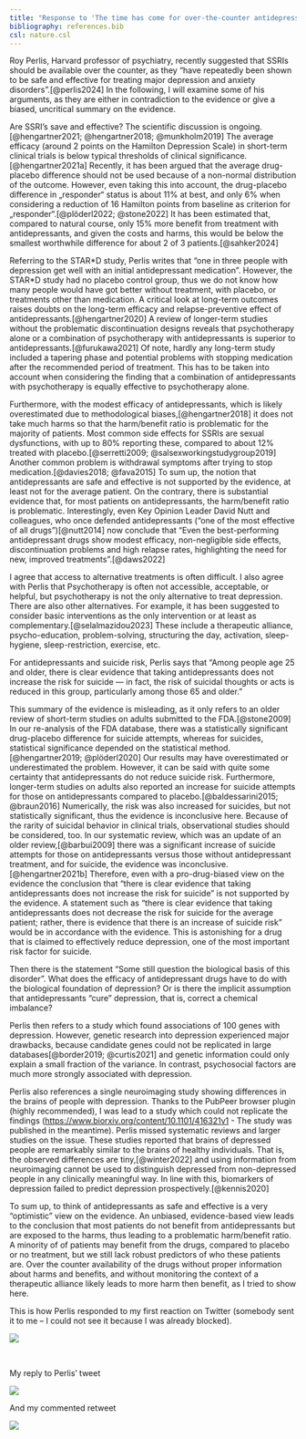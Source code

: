 ```yaml
---
title: "Response to 'The time has come for over-the-counter antidepressants' by Roy Perlis"
bibliography: references.bib
csl: nature.csl
---
```


Roy Perlis, Harvard professor of psychiatry, recently suggested that SSRIs should be available over the counter, as they “have repeatedly been shown to be safe and effective for treating major depression and anxiety disorders”.[@perlis2024] In the following, I will examine some of his arguments, as they are either in contradiction to the evidence or give a biased, uncritical summary on the evidence.

Are SSRI’s save and effective? The scientific discussion is ongoing.[@hengartner2021; @hengartner2018; @munkholm2019] The average efficacy (around 2 points on the Hamilton Depression Scale) in short-term clinical trials is below typical thresholds of clinical significance.[@hengartner2021a] Recently, it has been argued that the average drug-placebo difference should not be used because of a non-normal distribution of the outcome. However, even taking this into account, the drug-placebo difference in „responder“ status is about 11% at best, and only 6% when considering a reduction of 16 Hamilton points from baseline as criterion for „responder“.[@plöderl2022; @stone2022] It has been estimated that, compared to natural course, only 15% more benefit from treatment with antidepressants, and given the costs and harms, this would be below the smallest worthwhile difference for about 2 of 3 patients.[@sahker2024]

Referring to the STAR\*D study, Perlis writes that “one in three people with depression get well with an initial antidepressant medication”. However, the STAR\*D study had no placebo control group, thus we do not know how many people would have got better without treatment, with placebo, or treatments other than medication. A critical look at long-term outcomes raises doubts on the long-term efficacy and relapse-preventive effect of antidepressants.[@hengartner2020] A review of longer-term studies without the problematic discontinuation designs reveals that psychotherapy alone or a combination of psychotherapy with antidepressants is superior to antidepressants.[@furukawa2021] Of note, hardly any long-term study included a tapering phase and potential problems with stopping medication after the recommended period of treatment. This has to be taken into account when considering the finding that a combination of antidepressants with psychotherapy is equally effective to psychotherapy alone.

Furthermore, with the modest efficacy of antidepressants, which is likely overestimated due to methodological biases,[@hengartner2018] it does not take much harms so that the harm/benefit ratio is problematic for the majority of patients. Most common side effects for SSRIs are sexual dysfunctions, with up to 80% reporting these, compared to about 12% treated with placebo.[@serretti2009; @salsexworkingstudygroup2019] Another common problem is withdrawal symptoms after trying to stop medication.[@davies2018; @fava2015] To sum up, the notion that antidepressants are safe and effective is not supported by the evidence, at least not for the average patient. On the contrary, there is substantial evidence that, for most patients on antidepressants, the harm/benefit ratio is problematic. Interestingly, even Key Opinion Leader David Nutt and colleagues, who once defended antidepressants (“one of the most effective of all drugs”)[@nutt2014] now conclude that “Even the best-performing antidepressant drugs show modest efficacy, non-negligible side effects, discontinuation problems and high relapse rates, highlighting the need for new, improved treatments”.[@daws2022]

I agree that access to alternative treatments is often difficult. I also agree with Perlis that Psychotherapy is often not accessible, acceptable, or helpful, but psychotherapy is not the only alternative to treat depression. There are also other alternatives. For example, it has been suggested to consider basic interventions as the only intervention or at least as complementary.[@selalmazidou2023] These include a therapeutic alliance, psycho-education, problem-solving, structuring the day, activation, sleep-hygiene, sleep-restriction, exercise, etc.

For antidepressants and suicide risk, Perlis says that “Among people age 25 and older, there is clear evidence that taking antidepressants does not increase the risk for suicide — in fact, the risk of suicidal thoughts or acts is reduced in this group, particularly among those 65 and older.”

This summary of the evidence is misleading, as it only refers to an older review of short-term studies on adults submitted to the FDA.[@stone2009] In our re-analysis of the FDA database, there was a statistically significant drug-placebo difference for suicide attempts, whereas for suicides, statistical significance depended on the statistical method.[@hengartner2019; @plöderl2020] Our results may have overestimated or underestimated the problem. However, it can be said with quite some certainty that antidepressants do not reduce suicide risk. Furthermore, longer-term studies on adults also reported an increase for suicide attempts for those on antidepressants compared to placebo.[@baldessarini2015; @braun2016] Numerically, the risk was also increased for suicides, but not statistically significant, thus the evidence is inconclusive here. Because of the rarity of suicidal behavior in clinical trials, observational studies should be considered, too. In our systematic review, which was an update of an older review,[@barbui2009] there was a significant increase of suicide attempts for those on antidepressants versus those without antidepressant treatment, and for suicide, the evidence was inconclusive.[@hengartner2021b] Therefore, even with a pro-drug-biased view on the evidence the conclusion that “there is clear evidence that taking antidepressants does not increase the risk for suicide” is not supported by the evidence. A statement such as “there is clear evidence that taking antidepressants does not decrease the risk for suicide for the average patient; rather, there is evidence that there is an increase of suicide risk” would be in accordance with the evidence. This is astonishing for a drug that is claimed to effectively reduce depression, one of the most important risk factor for suicide.

Then there is the statement “Some still question the biological basis of this disorder”. What does the efficacy of antidepressant drugs have to do with the biological foundation of depression? Or is there the implicit assumption that antidepressants “cure” depression, that is, correct a chemical imbalance?

Perlis then refers to a study which found associations of 100 genes with depression. However, genetic research into depression experienced major drawbacks, because candidate genes could not be replicated in large databases[@border2019; @curtis2021] and genetic information could only explain a small fraction of the variance. In contrast, psychosocial factors are much more strongly associated with depression.

Perlis also references a single neuroimaging study showing differences in the brains of people with depression. Thanks to the PubPeer browser plugin (highly recommended), I was lead to a study which could not replicate the findings (<https://www.biorxiv.org/content/10.1101/416321v1> - The study was published in the meantime). Perlis missed systematic reviews and larger studies on the issue. These studies reported that brains of depressed people are remarkably similar to the brains of healthy individuals. That is, the observed differences are tiny,[@winter2022] and using information from neuroimaging cannot be used to distinguish depressed from non-depressed people in any clinically meaningful way. In line with this, biomarkers of depression failed to predict depression prospectively.[@kennis2020]

To sum up, to think of antidepressants as safe and effective is a very “optimistic” view on the evidence. An unbiased, evidence-based view leads to the conclusion that most patients do not benefit from antidepressants but are exposed to the harms, thus leading to a problematic harm/benefit ratio. A minority of of patients may benefit from the drugs, compared to placebo or no treatment, but we still lack robust predictors of who these patients are. Over the counter availability of the drugs without proper information about harms and benefits, and without monitoring the context of a therapeutic alliance likely leads to more harm then benefit, as I tried to show here.

This is how Perlis responded to my first reaction on Twitter (somebody sent it to me – I could not see it because I was already blocked).

![](images/clipboard-1816632178.png)

\

My reply to Perlis’ tweet

![](images/clipboard-2780320756.png)

And my commented retweet

![](images/clipboard-839406224.png)\
\
